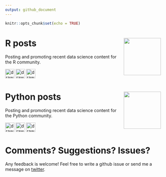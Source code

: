 ```yaml
---
output: github_document
---
```


```r
knitr::opts_chunk$set(echo = TRUE)
```

# R posts <img src="hex-.png" align="right" width="120" />

Posting and promoting recent data science content for the R community.  

<a href = 'https://twitter.com/icymi_r'><img src="twitter.png" alt="drawing" style="width:30px;"/></a>    <a href = 'https://www.linkedin.com/company/37469761/'><img src="linkedin.png" alt="drawing" style="width:30px;"/></a>    <a href = 'https://www.facebook.com/R-posts-you-might-have-missed-111889387146405/'><img src="facebook.png" alt="drawing" style="width:30px;"/></a>

# Python posts <img src="0.jpeg" align="right" width="120" />

Posting and promoting recent data science content for the Python community.  

<a href = 'https://twitter.com/icymi_py'><img src="twitter.png" alt="drawing" style="width:30px;"/></a>    <a href = 'https://www.linkedin.com/company/42419346'><img src="linkedin.png" alt="drawing" style="width:30px;"/></a>    <a href = 'https://www.facebook.com/Python-posts-that-you-might-have-missed-102053681476903'><img src="facebook.png" alt="drawing" style="width:30px;"/></a>


# Comments? Suggestions? Issues?

Any feedback is welcome! Feel free to write a github issue or send me a message on [twitter](https://twitter.com/rushworth_a).



